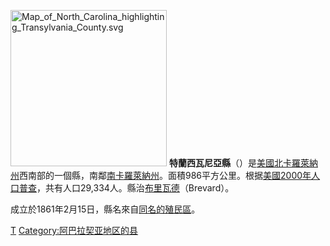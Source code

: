 {{noteTA
|T=zh-hans:特兰西瓦尼亚县 (北卡罗来纳州);zh-hk:特蘭西瓦尼亞縣 (北卡羅萊納州);zh-tw:特蘭西瓦尼亞郡 (北卡羅萊納州);
}}
[[File:Map_of_North_Carolina_highlighting_Transylvania_County.svg|250px]]
'''特蘭西瓦尼亞縣'''（{{lang-en|Transylvania County}}）是[[美國|美國]][[北卡羅萊納州|北卡羅萊納州]]西南部的一個縣，南鄰[[南卡羅萊納州|南卡羅萊納州]]。面積986平方公里。根据[[美國2000年人口普查|美國2000年人口普查]]，共有人口29,334人。縣治[[布里瓦德|布里瓦德]]（Brevard）。

成立於1861年2月15日，縣名來自[[特蘭西瓦尼亞_(美國)|同名的殖民區]]。

{{North Carolina}}
{{Authority Control}}
[[Category:北卡羅萊納州行政區劃|T]]
[[Category:阿巴拉契亚地区的县|Category:阿巴拉契亚地区的县]]